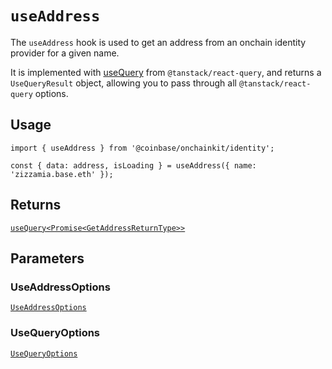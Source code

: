 # `useAddress`

The `useAddress` hook is used to get an address from an onchain identity provider for a given name.

It is implemented with [useQuery](https://tanstack.com/query/latest/docs/framework/react/reference/useQuery) from `@tanstack/react-query`, and returns a `UseQueryResult` object, allowing you to pass through all `@tanstack/react-query` options.

## Usage

```tsx twoslash
import { useAddress } from '@coinbase/onchainkit/identity';

const { data: address, isLoading } = useAddress({ name: 'zizzamia.base.eth' });
```

## Returns

[`useQuery<Promise<GetAddressReturnType>>`](/builderkits/onchainkit/identity/types#getaddressreturntype)

## Parameters

### UseAddressOptions

[`UseAddressOptions`](/builderkits/onchainkit/identity/types#useaddressoptions)

### UseQueryOptions

[`UseQueryOptions`](/builderkits/onchainkit/identity/types#usequeryoptions)
